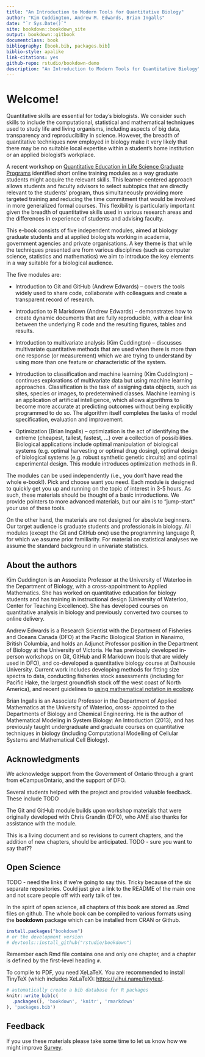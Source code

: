 ```yaml
---
title: "An Introduction to Modern Tools for Quantitative Biology"
author: "Kim Cuddington, Andrew M. Edwards, Brian Ingalls"
date: "`r Sys.Date()`"
site: bookdown::bookdown_site
output: bookdown::gitbook
documentclass: book
bibliography: [book.bib, packages.bib]
biblio-style: apalike
link-citations: yes
github-repo: rstudio/bookdown-demo
description: "An Introduction to Modern Tools for Quantitative Biology"
---
```


#  Welcome!

Quantitative skills are essential for today's biologists. We consider such
skills to include the computational, statistical and mathematical techniques used to study life and
living organisms, including aspects of big data, transparency and reproducibility in science.
However, the breadth of quantitative techniques now employed in biology make it very likely
that there may be no suitable local expertise within a student's home
institution or an applied biologist's workplace.

A recent workshop on [Quantitative Education in Life Science Graduate
Programs](http://www.nimbios.org/workshops/WS_quantedu){target="_blank"}
identified short online training modules as a
way graduate students might acquire the relevant skills. This learner-centered approach allows
students and faculty advisors to select subtopics that are directly relevant to the students’
program, thus simultaneously providing more targeted training and reducing the time
commitment that would be involved in more generalized formal courses. This flexibility is
particularly important given the breadth of quantitative skills used in various research areas and
the differences in experience of students and advising faculty.

This e-book consists of five independent modules, aimed at biology graduate
students and at applied biologists working in academia, government
agencies and private organisations. A key theme is that while the techniques presented are
from various disciplines (such as computer science, statistics and mathematics)
we aim to introduce the key elements in a way suitable for a biological
audience.

The five modules are:

* Introduction to Git and GitHub (Andrew Edwards) -- covers the tools widely used to share code,
  collaborate with colleagues and create a transparent record of research.

* Introduction to R Markdown (Andrew Edwards) -- demonstrates how to create dynamic documents
  that are fully reproducible, with a clear link between the underlying R code
  and the resulting figures, tables and results.

* Introduction to multivariate analysis (Kim Cuddington) -- discusses multivariate quantitative
  methods that are used when there is more than one response (or measurement)
  which we are trying to understand by using more than one feature or
  characteristic of the system.

* Introduction to classification and machine learning (Kim Cuddington) -- continues explorations
  of multivariate data but using machine learning approaches. Classification is
  the task of assigning data objects, such as sites, species or images, to
  predetermined classes. Machine learning is an application of artificial
  intelligence, which allows algorithms to become more accurate at predicting
  outcomes without being explicitly programmed to do so. The algorithm itself
  completes the tasks of model specification, evaluation and improvement.

* Optimization (Brian Ingalls) -- optimization is the act of identifying the extreme (cheapest,
  tallest, fastest, ...) over a collection of possibilities. Biological
  applications include optimal manipulation of biological systems (e.g. optimal
  harvesting or optimal drug dosing), optimal design of biological systems
  (e.g. robust synthetic genetic circuits) and optimal experimental design. This
  module introduces optimization methods in R.

The modules can be used independently (i.e., you don't have read the whole
e-book!). Pick and choose want you need. Each module is designed to quickly get
you up and running on the topic of interest in 3-5 hours. As such, these
materials should be thought of a basic introductions. We provide pointers to
more advanced materials, but our aim is to "jump-start" your use of these tools.

On the other hand, the materials are not designed for absolute beginners. Our
target audience is graduate students and professionals in biology. All modules
(except the Git and GitHub one) use the programming language R, for which we
assume prior familiarity. For
material on statistical analyses we assume the standard background in univariate
statistics.

## About the authors

Kim Cuddington is an Associate Professor at the University of Waterloo in the Department
of Biology, with a cross-appointment to Applied Mathematics. She has worked on quantitative
education for biology students and has training in instructional design
(University of Waterloo, Center for Teaching Excellence). She has developed
courses on quantitative analysis in biology and previously converted two courses
to online delivery.

Andrew Edwards is a Research Scientist with the Department of Fisheries and Oceans Canada (DFO) at the
Pacific Biological Station in Nanaimo, British Columbia, and holds an Adjunct Professor position in the
Department of Biology at the University of Victoria. He has
previously developed in-person workshops on Git, GitHub and R Markdown (tools
that are widely used in DFO), and co-developed a
quantitative biology course at Dalhousie University. Current work includes
developing methods for fitting size spectra to data, conducting fisheries stock
assessments (including for Pacific Hake, the largest groundfish stock off the
west coast of North America), and recent guidelines to [using mathematical notation
in ecology](https://doi.org/10.1111/2041-210X.13105){target="_blank"}.

Brian Ingalls is an Associate Professor in the Department of Applied Mathematics at the University of Waterloo, cross-
appointed to the Departments of Biology and Chemical Engineering. He is the author of
Mathematical Modeling in System Biology: An Introduction (2013), and has previously taught
undergraduate and graduate courses on quantitative techniques in biology (including
Computational Modelling of Cellular Systems and Mathematical Cell Biology).

## Acknowledgments

We acknowledge support from the Government of Ontario through a grant from
eCampusOntario, and the support of DFO.

Several students helped with the project and provided valuable feedback. These
include TODO

The Git and GitHub module builds upon workshop materials that were originally
developed with Chris Grandin (DFO), who AME also thanks for assistance with the
module.


This is a living document and so revisions to current chapters, and the addition
of new chapters, should be anticipated. TODO - sure you want to say that??

## Open Science

TODO - need the links if we're going to say this. Tricky because of the six
separate repositories. Could just give a link to the README of the main one and
not scare people off with early talk of tex.

In the spirit of open science, all chapters of this book are stored as .Rmd files on github. The whole book can be compiled to various formats using the **bookdown** package which can be installed from CRAN or Github.


```r
install.packages("bookdown")
# or the development version
# devtools::install_github("rstudio/bookdown")
```

Remember each Rmd file contains one and only one chapter, and a chapter is defined by the first-level heading `#`.

To compile to PDF, you need XeLaTeX. You are recommended to install TinyTeX (which includes XeLaTeX): <https://yihui.name/tinytex/>.

```r
# automatically create a bib database for R packages
knitr::write_bib(c(
  .packages(), 'bookdown', 'knitr', 'rmarkdown'
), 'packages.bib')
```
## Feedback

If you use these materials please take some time to let us know how we might improve [Survey](https://forms.gle/vLkcZq7NxPb2ajTQ6).

